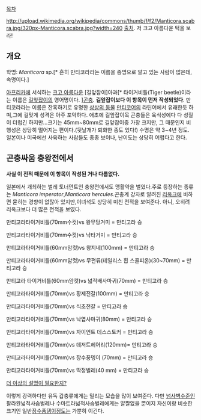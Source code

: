 [[목차]]

http://upload.wikimedia.org/wikipedia/commons/thumb/f/f2/Manticora.scabra.jpg/320px-Manticora.scabra.jpg?width=240
[http://en.wikipedia.org/wiki/Manticora_(genus) 출처]. 저 크고 아름다운 턱을 보라!
== 개요 ==
학명: ''Manticora'' sp.[* 흔히 만티코라라는 이름을 종명으로 알고 있는 사람이 많은데, 속명이다.]

[[아프리카]]에 서식하는 [[크고 아름다운]] [길앞잡이]아과[* 타이거비틀(Tiger beetle)이라는 이름은 [[길앞잡이]]의 영어명이다. ][[곤충]]. '''길앞잡이보다 이 항목이 먼저 작성되었다'''. 만티코라라는 이름은 잔혹하기로 유명한 [[상상의 동물]] [[만티코어]]의 라틴어에서 유래한듯 하며,그에 걸맞게 성격은 아주 포악하다. 애초에 길앞잡이목 곤충들은 육식성에다 다 성질이 더럽긴 하지만...크기는 45mm~80mm로 길앞잡이중 가장 크지만, 그 때문인지 비행성은 상당히 떨어지는 편이다.(뒷날개가 퇴화한 종도 있다!) 수명은 약 3~4년 정도.
일본이나 미국에선 사육하는 사람들도 종종 보이나, 난이도는 상당히 어렵다고 한다.

== 곤충싸움 충왕전에서 ==

'''사실 이 전적 때문에 이 항목이 작성된 거나 다름없다.'''

일본에서 개최하는 벌레 토너먼트인 충왕전에서도 맹활약을 벌였다.주로 등장하는 종류는 ''Manticora imperator'',''Manticora hercules''.곤충계 강자로 알려진 [[리옥크]]에 비하면 묻히는 경향이 없잖아 있지만,이녀석도 상당히 미친 전적을 보여준다. 아니, 오히려 리옥크보다 더 많은 전적을 보였다.

만티고라타이거비틀(70mm수컷)vs 왕무당거미 = 만티고라 승

만티고라타이거비틀(70mm수컷)vs 낙타거미 = 만티고라 승
 
만티고라타이거비틀(60mm암컷)vs 왕지네(100mm) = 만티고라 승

만티고라타이거비틀(60mm암컷)vs 무편류(테일리스 휩 스콜피온)(30~70mm) = 만티고라 승

만티고라 타이거비틀(60mm암컷)vs 넓적배사마귀(70mm) = 만티고라 승

만티고라타이거비틀(70mm)vs 황제전갈(100mm) = 만티고라 승

만티고라타이거비틀(70mm)vs 식초전갈 = 만티고라 승

만티고라타이거비틀(70mm)vs 낙엽사마귀(80mm) = 만티고라 승

만티고라타이거비틀(70mm)vs 자이언트 데스스토커 = 만티고라 승

만티고라타이거비틀(70mm)vs 데저트헤어리(120mm)= 만티고라 승

만티고라타이거비틀(70mm)vs 장수풍뎅이 (70mm) = 만티고라 승

만티고라타이거비틀(70mm)vs 딱정벌레(40 mm) = 만티고라 승

[[더 이상의 설명이 필요한지?]]

이렇게 강력하다만 유독 갑충류에게는 밀리는 모습을 많이 보여준다. 다만 [[넘사벽]]수준인 팔라완넓적사슴벌레나 수마트라넓적사슴벌레에게는 얄짤없을 뿐이지 자신이랑 비슷한 크기인 일반[[장수풍뎅이]]정도는 가뿐히 이긴다.
